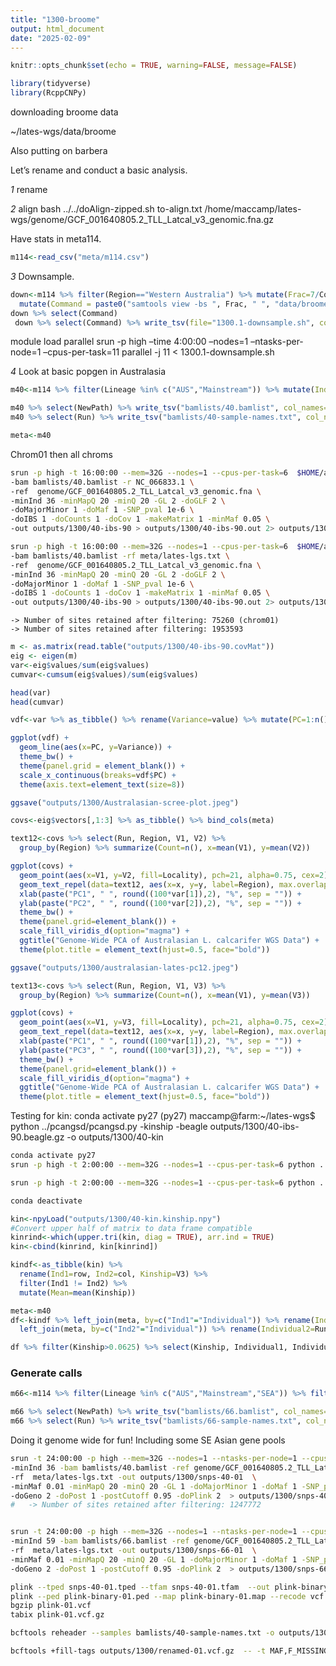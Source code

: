 ```yaml
---
title: "1300-broome"
output: html_document
date: "2025-02-09"
---
```


```r
knitr::opts_chunk$set(echo = TRUE, warning=FALSE, message=FALSE)
```

```r
library(tidyverse)
library(RcppCNPy)
```

downloading broome data

~/lates-wgs/data/broome

Also putting on barbera

Let's rename and conduct a basic analysis.

_1_ rename

_2_ align
bash ../../doAlign-zipped.sh to-align.txt /home/maccamp/lates-wgs/genome/GCF_001640805.2_TLL_Latcal_v3_genomic.fna.gz

Have stats in meta114.

```r
m114<-read_csv("meta/m114.csv") 

```


_3_ Downsample.  

```r

down<-m114 %>% filter(Region=="Western Australia") %>% mutate(Frac=7/Coverage) %>%
  mutate(Command = paste0("samtools view -bs ", Frac, " ", "data/broome/",Run,".sort.flt.bam", " > ",   "/home/maccamp/lates-wgs/data/downsample/", Run, ".reduced.bam ;"," samtools index ", "/home/maccamp/lates-wgs/data/downsample/", Run, ".reduced.bam ;")) 
down %>% select(Command)
 down %>% select(Command) %>% write_tsv(file="1300.1-downsample.sh", col_names = FALSE)
```

module load parallel
srun -p high --time 4:00:00 --nodes=1 --ntasks-per-node=1 --cpus-per-task=11 parallel -j 11 < 1300.1-downsample.sh

_4_ Look at basic popgen in Australasia

```r
m40<-m114 %>% filter(Lineage %in% c("AUS","Mainstream")) %>% mutate(Individual=1:n())

m40 %>% select(NewPath) %>% write_tsv("bamlists/40.bamlist", col_names=FALSE)
m40 %>% select(Run) %>% write_tsv("bamlists/40-sample-names.txt", col_names=FALSE)

meta<-m40
```

Chrom01 then all chroms
```sh
srun -p high -t 16:00:00 --mem=32G --nodes=1 --cpus-per-task=6  $HOME/angsd/angsd -P 6  \
-bam bamlists/40.bamlist -r NC_066833.1 \
-ref  genome/GCF_001640805.2_TLL_Latcal_v3_genomic.fna \
-minInd 36 -minMapQ 20 -minQ 20 -GL 2 -doGLF 2 \
-doMajorMinor 1 -doMaf 1 -SNP_pval 1e-6 \
-doIBS 1 -doCounts 1 -doCov 1 -makeMatrix 1 -minMaf 0.05 \
-out outputs/1300/40-ibs-90 > outputs/1300/40-ibs-90.out 2> outputs/1300/40-ibs-90.err &

srun -p high -t 16:00:00 --mem=32G --nodes=1 --cpus-per-task=6  $HOME/angsd/angsd -P 6  \
-bam bamlists/40.bamlist -rf meta/lates-lgs.txt \
-ref  genome/GCF_001640805.2_TLL_Latcal_v3_genomic.fna \
-minInd 36 -minMapQ 20 -minQ 20 -GL 2 -doGLF 2 \
-doMajorMinor 1 -doMaf 1 -SNP_pval 1e-6 \
-doIBS 1 -doCounts 1 -doCov 1 -makeMatrix 1 -minMaf 0.05 \
-out outputs/1300/40-ibs-90 > outputs/1300/40-ibs-90.out 2> outputs/1300/40-ibs-90.err &
```

	-> Number of sites retained after filtering: 75260 (chrom01)
	-> Number of sites retained after filtering: 1953593 


```r
m <- as.matrix(read.table("outputs/1300/40-ibs-90.covMat"))
eig <- eigen(m)
var<-eig$values/sum(eig$values)
cumvar<-cumsum(eig$values)/sum(eig$values)

head(var)
head(cumvar)

vdf<-var %>% as_tibble() %>% rename(Variance=value) %>% mutate(PC=1:n()) %>% head(n=10)

ggplot(vdf) +
  geom_line(aes(x=PC, y=Variance)) +
  theme_bw() +
  theme(panel.grid = element_blank()) +
  scale_x_continuous(breaks=vdf$PC) +
  theme(axis.text=element_text(size=8))

ggsave("outputs/1300/Australasian-scree-plot.jpeg")
```


```r
covs<-eig$vectors[,1:3] %>% as_tibble() %>% bind_cols(meta)

text12<-covs %>% select(Run, Region, V1, V2) %>%
  group_by(Region) %>% summarize(Count=n(), x=mean(V1), y=mean(V2))

ggplot(covs) +
  geom_point(aes(x=V1, y=V2, fill=Locality), pch=21, alpha=0.75, cex=2) +
  geom_text_repel(data=text12, aes(x=x, y=y, label=Region), max.overlaps = Inf) +
  xlab(paste("PC1", " ", round((100*var[1]),2), "%", sep = "")) +
  ylab(paste("PC2", " ", round((100*var[2]),2), "%", sep = "")) +
  theme_bw() +
  theme(panel.grid=element_blank()) +
  scale_fill_viridis_d(option="magma") +
  ggtitle("Genome-Wide PCA of Australasian L. calcarifer WGS Data") +
  theme(plot.title = element_text(hjust=0.5, face="bold"))

ggsave("outputs/1300/australasian-lates-pc12.jpeg")

text13<-covs %>% select(Run, Region, V1, V3) %>%
  group_by(Region) %>% summarize(Count=n(), x=mean(V1), y=mean(V3))

ggplot(covs) +
  geom_point(aes(x=V1, y=V3, fill=Locality), pch=21, alpha=0.75, cex=2) +
  geom_text_repel(data=text12, aes(x=x, y=y, label=Region), max.overlaps = Inf) +
  xlab(paste("PC1", " ", round((100*var[1]),2), "%", sep = "")) +
  ylab(paste("PC3", " ", round((100*var[3]),2), "%", sep = "")) +
  theme_bw() +
  theme(panel.grid=element_blank()) +
  scale_fill_viridis_d(option="magma") +
  ggtitle("Genome-Wide PCA of Australasian L. calcarifer WGS Data") +
  theme(plot.title = element_text(hjust=0.5, face="bold"))

```

Testing for kin:
conda activate py27
(py27) maccamp@farm:~/lates-wgs$ python ../pcangsd/pcangsd.py -kinship  -beagle outputs/1300/40-ibs-90.beagle.gz -o outputs/1300/40-kin

```sh
conda activate py27
srun -p high -t 2:00:00 --mem=32G --nodes=1 --cpus-per-task=6 python ../pcangsd/pcangsd.py -threads 6 -kinship  -beagle outputs/1300/40-ibs-90.beagle.gz -o outputs/1300/40-kin

srun -p high -t 2:00:00 --mem=32G --nodes=1 --cpus-per-task=6 python ../pcangsd/pcangsd.py -threads 6  -beagle outputs/1300/40-ibs-90.beagle.gz -relate outputs/1300/40-kin.kinship.npy -relate_tole 0.0625 -o outputs/1300/40-kinremoved

conda deactivate
```

```r
kin<-npyLoad("outputs/1300/40-kin.kinship.npy")
#Convert upper half of matrix to data frame compatible 
kinrind<-which(upper.tri(kin, diag = TRUE), arr.ind = TRUE)
kin<-cbind(kinrind, kin[kinrind])

kindf<-as_tibble(kin) %>%
  rename(Ind1=row, Ind2=col, Kinship=V3) %>%
  filter(Ind1 != Ind2) %>%
  mutate(Mean=mean(Kinship))

meta<-m40
df<-kindf %>% left_join(meta, by=c("Ind1"="Individual")) %>% rename(Individual1=Run, Location1=Region) %>%
  left_join(meta, by=c("Ind2"="Individual")) %>% rename(Individual2=Run, Location2=Region)

df %>% filter(Kinship>0.0625) %>% select(Kinship, Individual1, Individual2)

```


### Generate calls

```r
m66<-m114 %>% filter(Lineage %in% c("AUS","Mainstream","SEA")) %>% filter(Region %in% c("Indonesia-K","Philippines","Indonesia-SJ","Taiwan","Northern Territory","Papua New Guinea","Western Australia","Queensland","Mainstream"))

m66 %>% select(NewPath) %>% write_tsv("bamlists/66.bamlist", col_names=FALSE)
m66 %>% select(Run) %>% write_tsv("bamlists/66-sample-names.txt", col_names=FALSE)

```


Doing it genome wide for fun! Including some SE Asian gene pools

```sh

srun -t 24:00:00 -p high --mem=32G --nodes=1 --ntasks-per-node=1 --cpus-per-task=12 $HOME/angsd/angsd -nthreads 12 \
-minInd 36 -bam bamlists/40.bamlist -ref genome/GCF_001640805.2_TLL_Latcal_v3_genomic.fna \
-rf  meta/lates-lgs.txt -out outputs/1300/snps-40-01  \
-minMaf 0.01 -minMapQ 20 -minQ 20 -GL 1 -doMajorMinor 1 -doMaf 1 -SNP_pval 1e-6 \
-doGeno 2 -doPost 1 -postCutoff 0.95 -doPlink 2  > outputs/1300/snps-40-01.out 2> outputs/1300/snps-40-01.err &
# 	-> Number of sites retained after filtering: 1247772 


srun -t 24:00:00 -p high --mem=32G --nodes=1 --ntasks-per-node=1 --cpus-per-task=6 $HOME/angsd/angsd -nthreads 6 \
-minInd 59 -bam bamlists/66.bamlist -ref genome/GCF_001640805.2_TLL_Latcal_v3_genomic.fna \
-rf  meta/lates-lgs.txt -out outputs/1300/snps-66-01  \
-minMaf 0.01 -minMapQ 20 -minQ 20 -GL 1 -doMajorMinor 1 -doMaf 1 -SNP_pval 1e-6 \
-doGeno 2 -doPost 1 -postCutoff 0.95 -doPlink 2  > outputs/1300/snps-66-01.out 2> outputs/1300/snps-66-01.err &
```


```sh
plink --tped snps-40-01.tped --tfam snps-40-01.tfam  --out plink-binary-01 --recode --allow-extra-chr --noweb
plink --ped plink-binary-01.ped --map plink-binary-01.map --recode vcf --allow-extra-chr -out plink-01
bgzip plink-01.vcf 
tabix plink-01.vcf.gz

bcftools reheader --samples bamlists/40-sample-names.txt -o outputs/1300/renamed-01.vcf.gz outputs/1204/plink-01.vcf.gz

bcftools +fill-tags outputs/1300/renamed-01.vcf.gz  -- -t MAF,F_MISSING | bcftools view -i 'F_MISSING < 0.05' | bcftools view -i 'INFO/MAF > 0.05' | bcftools view -i 'INFO/MAF < 0.45' |  bcftools +prune -m 0.20 -w 50kb --nsites-per-win 1 --nsites-per-win-mode rand  > outputs/1300/pruned-01-maf05-45.vcf

```
